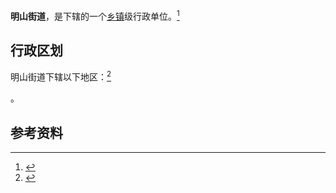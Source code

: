 {{中国乡级行政区|21/05/04/005/000}}

'''明山街道'''，是{{PRC admin/fullname|21/05/04/005/000|3}}下辖的一个[[乡镇|乡镇]]级行政单位。<ref>{{PRC admin/ref sgc|{{PRC admin/parent|21/05/04/005/000}}}}</ref>

== 行政区划 ==

明山街道下辖以下地区：<ref>{{PRC admin/ref sgc|21/05/04/005/000}}</ref>

{{PRC admin/children|21/05/04/005/000}}。

== 参考资料 ==

{{reflist}}

{{行政区划小作品}}
{{PRC admin/navcat|21/05/04/005/000}}